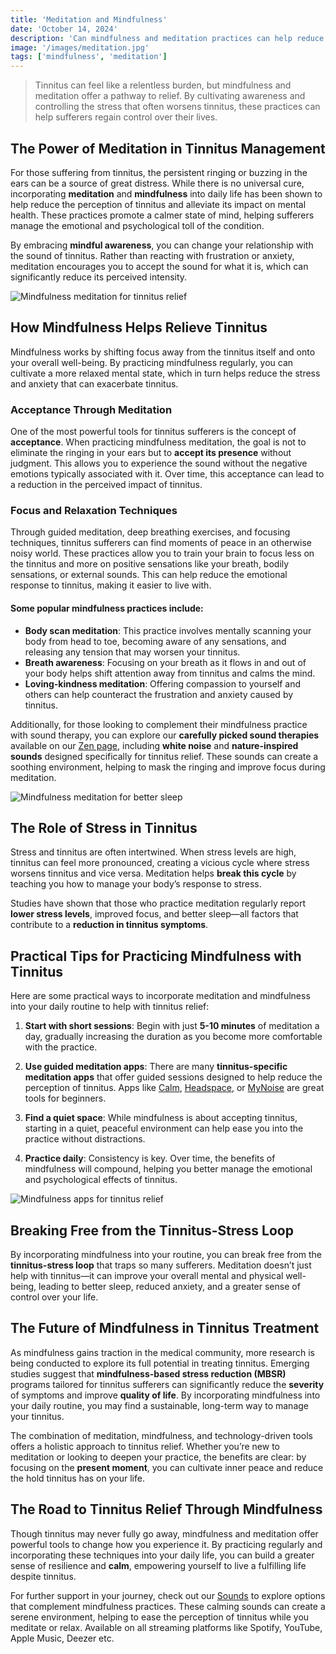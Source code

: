 ```yaml
---
title: 'Meditation and Mindfulness'
date: 'October 14, 2024'
description: 'Can mindfulness and meditation practices can help reduce the perception of tinnitus and improve your overall well-being?'
image: '/images/meditation.jpg'
tags: ['mindfulness', 'meditation']
---
```


<Blockquote>
  Tinnitus can feel like a relentless burden, but mindfulness and meditation
  offer a pathway to relief. By cultivating awareness and controlling the stress
  that often worsens tinnitus, these practices can help sufferers regain control
  over their lives.
</Blockquote>

## <Highlighter>The Power of Meditation in Tinnitus Management</Highlighter>

For those suffering from tinnitus, the persistent ringing or buzzing in the ears can be a source of great distress. While there is no universal cure, incorporating **meditation** and **mindfulness** into daily life has been shown to help reduce the perception of tinnitus and alleviate its impact on mental health. These practices promote a calmer state of mind, helping sufferers manage the emotional and psychological toll of the condition.

By embracing **mindful awareness**, you can change your relationship with the sound of tinnitus. Rather than reacting with frustration or anxiety, meditation encourages you to accept the sound for what it is, which can significantly reduce its perceived intensity.

<Image
  src="/images/meditation.jpg"
  alt="Mindfulness meditation for tinnitus relief"
/>

## <Highlighter>How Mindfulness Helps Relieve Tinnitus</Highlighter>

Mindfulness works by shifting focus away from the tinnitus itself and onto your overall well-being. By practicing mindfulness regularly, you can cultivate a more relaxed mental state, which in turn helps reduce the stress and anxiety that can exacerbate tinnitus.

### Acceptance Through Meditation

One of the most powerful tools for tinnitus sufferers is the concept of **acceptance**. When practicing mindfulness meditation, the goal is not to eliminate the ringing in your ears but to **accept its presence** without judgment. This allows you to experience the sound without the negative emotions typically associated with it. Over time, this acceptance can lead to a reduction in the perceived impact of tinnitus.

<AdComponent />

### Focus and Relaxation Techniques

Through guided meditation, deep breathing exercises, and focusing techniques, tinnitus sufferers can find moments of peace in an otherwise noisy world. These practices allow you to train your brain to focus less on the tinnitus and more on positive sensations like your breath, bodily sensations, or external sounds. This can help reduce the emotional response to tinnitus, making it easier to live with.

#### Some popular mindfulness practices include:

- **Body scan meditation**: This practice involves mentally scanning your body from head to toe, becoming aware of any sensations, and releasing any tension that may worsen your tinnitus.
- **Breath awareness**: Focusing on your breath as it flows in and out of your body helps shift attention away from tinnitus and calms the mind.
- **Loving-kindness meditation**: Offering compassion to yourself and others can help counteract the frustration and anxiety caused by tinnitus.

Additionally, for those looking to complement their mindfulness practice with sound therapy, you can explore our **carefully picked sound therapies** available on our [Zen page](/zen), including **white noise** and **nature-inspired sounds** designed specifically for tinnitus relief. These sounds can create a soothing environment, helping to mask the ringing and improve focus during meditation.

<Image
  src="/images/sleeping-woman.jpg"
  alt="Mindfulness meditation for better sleep"
/>

## <Highlighter>The Role of Stress in Tinnitus</Highlighter>

Stress and tinnitus are often intertwined. When stress levels are high, tinnitus can feel more pronounced, creating a vicious cycle where stress worsens tinnitus and vice versa. Meditation helps **break this cycle** by teaching you how to manage your body’s response to stress.

Studies have shown that those who practice meditation regularly report **lower stress levels**, improved focus, and better sleep—all factors that contribute to a **reduction in tinnitus symptoms**.

<AdComponent />

## <Highlighter>Practical Tips for Practicing Mindfulness with Tinnitus</Highlighter>

Here are some practical ways to incorporate meditation and mindfulness into your daily routine to help with tinnitus relief:

1. **Start with short sessions**: Begin with just **5-10 minutes** of meditation a day, gradually increasing the duration as you become more comfortable with the practice.
2. **Use guided meditation apps**: There are many **tinnitus-specific meditation apps** that offer guided sessions designed to help reduce the perception of tinnitus. Apps like [Calm](https://www.calm.com), [Headspace](https://www.headspace.com), or [MyNoise](https://mynoise.net) are great tools for beginners.

3. **Find a quiet space**: While mindfulness is about accepting tinnitus, starting in a quiet, peaceful environment can help ease you into the practice without distractions.

4. **Practice daily**: Consistency is key. Over time, the benefits of mindfulness will compound, helping you better manage the emotional and psychological effects of tinnitus.

<Image
  src="/images/health-app.jpg"
  alt="Mindfulness apps for tinnitus relief"
/>

## <Highlighter>Breaking Free from the Tinnitus-Stress Loop</Highlighter>

By incorporating mindfulness into your routine, you can break free from the **tinnitus-stress loop** that traps so many sufferers. Meditation doesn’t just help with tinnitus—it can improve your overall mental and physical well-being, leading to better sleep, reduced anxiety, and a greater sense of control over your life.

## <Highlighter>The Future of Mindfulness in Tinnitus Treatment</Highlighter>

As mindfulness gains traction in the medical community, more research is being conducted to explore its full potential in treating tinnitus. Emerging studies suggest that **mindfulness-based stress reduction (MBSR)** programs tailored for tinnitus sufferers can significantly reduce the **severity** of symptoms and improve **quality of life**. By incorporating mindfulness into your daily routine, you may find a sustainable, long-term way to manage your tinnitus.

The combination of meditation, mindfulness, and technology-driven tools offers a holistic approach to tinnitus relief. Whether you’re new to meditation or looking to deepen your practice, the benefits are clear: by focusing on the **present moment**, you can cultivate inner peace and reduce the hold tinnitus has on your life.

<AdComponent />

## <Highlighter>The Road to Tinnitus Relief Through Mindfulness</Highlighter>

Though tinnitus may never fully go away, mindfulness and meditation offer powerful tools to change how you experience it. By practicing regularly and incorporating these techniques into your daily life, you can build a greater sense of resilience and **calm**, empowering yourself to live a fulfilling life despite tinnitus.

For further support in your journey, check out our [Sounds](/zen) to explore options that complement mindfulness practices. These calming sounds can create a serene environment, helping to ease the perception of tinnitus while you meditate or relax. Available on all streaming platforms like Spotify, YouTube, Apple Music, Deezer etc.
